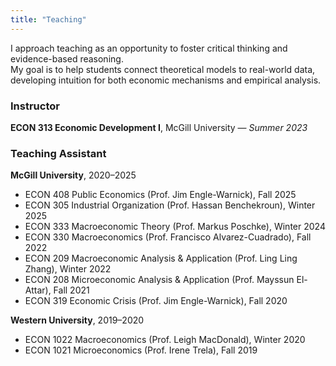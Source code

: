 ```yaml
---
title: "Teaching"
---
```


I approach teaching as an opportunity to foster critical thinking and evidence-based reasoning.  
My goal is to help students connect theoretical models to real-world data, developing intuition for both economic mechanisms and empirical analysis.

### Instructor
**ECON 313 Economic Development I**, McGill University — *Summer 2023*

### Teaching Assistant

**McGill University**, 2020–2025

- ECON 408 Public Economics (Prof. Jim Engle-Warnick), Fall 2025
- ECON 305 Industrial Organization (Prof. Hassan Benchekroun), Winter 2025
- ECON 333 Macroeconomic Theory (Prof. Markus Poschke), Winter 2024
- ECON 330 Macroeconomics (Prof. Francisco Alvarez-Cuadrado), Fall 2022
- ECON 209 Macroeconomic Analysis & Application (Prof. Ling Ling Zhang), Winter 2022
- ECON 208 Microeconomic Analysis & Application (Prof. Mayssun El-Attar), Fall 2021
- ECON 319 Economic Crisis (Prof. Jim Engle-Warnick), Fall 2020


**Western University**, 2019–2020

- ECON 1022 Macroeconomics (Prof. Leigh MacDonald), Winter 2020
- ECON 1021 Microeconomics (Prof. Irene Trela), Fall 2019
